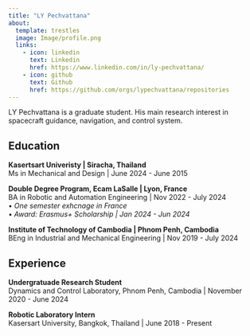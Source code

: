 ```yaml
---
title: "LY Pechvattana"
about:
  template: trestles
  image: Image/profile.png
  links:
    - icon: linkedin
      text: Linkedin
      href: https://www.linkedin.com/in/ly-pechvattana/
    - icon: github
      text: Github
      href: https://github.com/orgs/lypechvattana/repositories
---
```

LY Pechvattana is a graduate student. His main research interest in spacecraft guidance, navigation, and control system.

## Education

**Kasertsart Univeristy | Siracha, Thailand** <br>
Ms in Mechanical and Design | June 2024 - June 2015

**Double Degree Program, Ecam LaSalle | Lyon, France** <br>
BA in Robotic and Automation Engineering | Nov 2022 - July 2024  <br>
• *One semester exhcnage in France* <br>
• *Award: Erasmus+ Scholarship | Jan 2024 - Jun 2024*

**Institute of Technology of Cambodia | Phnom Penh, Cambodia** <br>
BEng in Industrial and Mechanical Engineering | Nov 2019 - July 2024

## Experience

**Undergratuade Research Student** <br>
Dynamics and Control Laboratory, Phnom Penh, Cambodia | November 2020 - June 2024<br>


**Robotic Laboratory Intern** <br>
Kasersart University, Bangkok, Thailand | June 2018 - Present<br>


